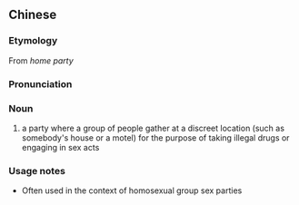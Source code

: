 {{also|轰趴}}
==Chinese==
{{zh-forms|s=轰趴}}

===Etymology===
From {{etyl|en|zh|sort=hong1pa1}} ''home party''

===Pronunciation===
{{zh-pron
|m=hōngpā
|cat=n
}}

===Noun===
{{zh-noun}}

# {{lb|zh|Taiwan}} a party where a group of people gather at a discreet location (such as somebody's house or a motel) for the purpose of taking illegal drugs or engaging in sex acts

===Usage notes===
* Often used in the context of homosexual group sex parties